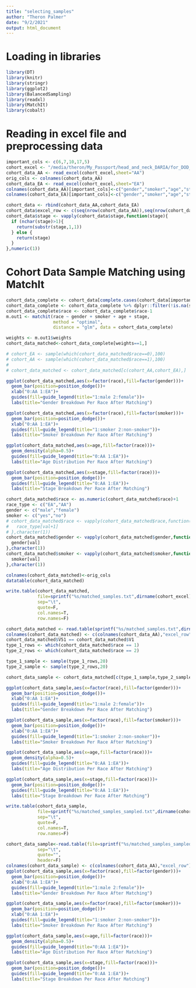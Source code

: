 ```yaml
---
title: "selecting_samples"
author: "Theron Palmer"
date: "9/2/2021"
output: html_document
---
```


# Loading in libraries

```r

library(DT)
library(knitr)
library(stringr)
library(ggplot2)
library(BalancedSampling)
library(readxl)
library(MatchIt)
library(cobalt)

```

# Reading in excel file and preprocessing data

```r

important_cols <- c(6,7,10,17,5)
cohort_excel <- "/media/theron/My_Passport/head_and_neck_DARIA/for_DOD_app_path_and_clinical_simple.xlsx"
cohort_data_AA <- read_excel(cohort_excel,sheet="AA")
orig_cols <- colnames(cohort_data_AA)
cohort_data_EA <- read_excel(cohort_excel,sheet="EA")
colnames(cohort_data_AA)[important_cols]<-c("gender","smoker","age","stage","race")
colnames(cohort_data_EA)[important_cols]<-c("gender","smoker","age","stage","race")

cohort_data <- rbind(cohort_data_AA,cohort_data_EA)
cohort_data$excel_row <- c(seq(nrow(cohort_data_AA)),seq(nrow(cohort_data_EA)))
cohort_data$stage <- vapply(cohort_data$stage,function(stage){
  if (nchar(stage)>1){
    return(substr(stage,1,1))
  } else {
    return(stage)
  }
},numeric(1))

```

# Cohort Data Sample Matching using MatchIt

```r

cohort_data_complete <- cohort_data[complete.cases(cohort_data[important_cols]),]
cohort_data_complete <- cohort_data_complete %>% dplyr::filter(!is.na(smoker))
cohort_data_complete$race <- cohort_data_complete$race-1
m.out1 <- matchit(race ~ gender + smoker + age + stage, 
                  method = "optimal", 
                  distance = "glm", data = cohort_data_complete)

weights <- m.out1$weights
cohort_data_matched<-cohort_data_complete[weights==1,]

# cohort_EA <- sample(which(cohort_data_matched$race==0),100)
# cohort_AA <- sample(which(cohort_data_matched$race==1),100)
# 
# cohort_data_matched <- cohort_data_matched[c(cohort_AA,cohort_EA),]

```


```r

ggplot(cohort_data_matched,aes(x=factor(race),fill=factor(gender)))+
  geom_bar(position=position_dodge())+
  xlab("0:AA 1:EA")+
  guides(fill=guide_legend(title="1:male 2:female"))+
  labs(title="Gender Breakdown Per Race After Matching")

ggplot(cohort_data_matched,aes(x=factor(race),fill=factor(smoker)))+
  geom_bar(position=position_dodge())+
  xlab("0:AA 1:EA")+
  guides(fill=guide_legend(title="1:smoker 2:non-smoker"))+
  labs(title="Smoker Breakdown Per Race After Matching")

ggplot(cohort_data_matched,aes(x=age,fill=factor(race)))+
  geom_density(alpha=0.5)+
  guides(fill=guide_legend(title="0:AA 1:EA"))+
  labs(title="Age Distribution Per Race After Matching")

ggplot(cohort_data_matched,aes(x=stage,fill=factor(race)))+
  geom_bar(position=position_dodge())+
  guides(fill=guide_legend(title="0:AA 1:EA"))+
  labs(title="Stage Breakdown Per Race After Matching")


```

```r

cohort_data_matched$race <- as.numeric(cohort_data_matched$race)+1
race_type <- c("EA","AA")
gender <- c("male","female")
smoker <- c("yes","no")
# cohort_data_matched$race <- vapply(cohort_data_matched$race,function(val){
#   race_type[val+1]
# },character(1))
cohort_data_matched$gender <- vapply(cohort_data_matched$gender,function(val){
  gender[val]
},character(1))
cohort_data_matched$smoker <- vapply(cohort_data_matched$smoker,function(val){
  smoker[val]
},character(1))

colnames(cohort_data_matched)<-orig_cols
datatable(cohort_data_matched)

write.table(cohort_data_matched,
            file=sprintf("%s/matched_samples.txt",dirname(cohort_excel)),
            sep="\t",
            quote=F,
            col.names=T,
            row.names=F)

```


```r

cohort_data_matched <- read.table(sprintf("%s/matched_samples.txt",dirname(cohort_excel)),sep="\t",quote="",header=F)
colnames(cohort_data_matched) <- c(colnames(cohort_data_AA),"excel_row")
cohort_data_matched$V51 == cohort_data_matched$V1
type_1_rows <- which(cohort_data_matched$race == 1)
type_2_rows <- which(cohort_data_matched$race == 2)

type_1_sample <- sample(type_1_rows,20)
type_2_sample <- sample(type_2_rows,20)

cohort_data_sample <- cohort_data_matched[c(type_1_sample,type_2_sample),]

ggplot(cohort_data_sample,aes(x=factor(race),fill=factor(gender)))+
  geom_bar(position=position_dodge())+
  xlab("0:AA 1:EA")+
  guides(fill=guide_legend(title="1:male 2:female"))+
  labs(title="Gender Breakdown Per Race After Matching")

ggplot(cohort_data_sample,aes(x=factor(race),fill=factor(smoker)))+
  geom_bar(position=position_dodge())+
  xlab("0:AA 1:EA")+
  guides(fill=guide_legend(title="1:smoker 2:non-smoker"))+
  labs(title="Smoker Breakdown Per Race After Matching")

ggplot(cohort_data_sample,aes(x=age,fill=factor(race)))+
  geom_density(alpha=0.5)+
  guides(fill=guide_legend(title="0:AA 1:EA"))+
  labs(title="Age Distribution Per Race After Matching")

ggplot(cohort_data_sample,aes(x=stage,fill=factor(race)))+
  geom_bar(position=position_dodge())+
  guides(fill=guide_legend(title="0:AA 1:EA"))+
  labs(title="Stage Breakdown Per Race After Matching")


```

```r

write.table(cohort_data_sample,
            file=sprintf("%s/matched_samples_sampled.txt",dirname(cohort_excel)),
            sep="\t",
            quote=F,
            col.names=T,
            row.names=F)

```

```r

cohort_data_sample<-read.table(file=sprintf("%s/matched_samples_sampled.txt",dirname(cohort_excel)),
            sep="\t",
            quote="",
            header=F)
colnames(cohort_data_sample) <- c(colnames(cohort_data_AA),"excel_row")
ggplot(cohort_data_sample,aes(x=factor(race),fill=factor(gender)))+
  geom_bar(position=position_dodge())+
  xlab("0:AA 1:EA")+
  guides(fill=guide_legend(title="1:male 2:female"))+
  labs(title="Gender Breakdown Per Race After Matching")

ggplot(cohort_data_sample,aes(x=factor(race),fill=factor(smoker)))+
  geom_bar(position=position_dodge())+
  xlab("0:AA 1:EA")+
  guides(fill=guide_legend(title="1:smoker 2:non-smoker"))+
  labs(title="Smoker Breakdown Per Race After Matching")

ggplot(cohort_data_sample,aes(x=age,fill=factor(race)))+
  geom_density(alpha=0.5)+
  guides(fill=guide_legend(title="0:AA 1:EA"))+
  labs(title="Age Distribution Per Race After Matching")

ggplot(cohort_data_sample,aes(x=stage,fill=factor(race)))+
  geom_bar(position=position_dodge())+
  guides(fill=guide_legend(title="0:AA 1:EA"))+
  labs(title="Stage Breakdown Per Race After Matching")


```





